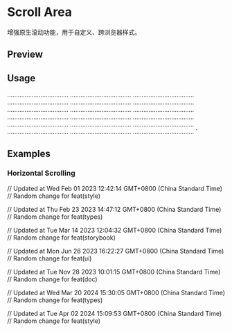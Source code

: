 

<Meta of={ScrollAreaStories} />

<RadixPrimitiveDocsButton name='scroll-area' />

# Scroll Area

增强原生滚动功能，用于自定义、跨浏览器样式。

## Preview

<Canvas of={ScrollAreaStories.Default} />

## Usage


  ................................... ...................................
  ................................... ...................................
  ................................... ...................................
  ................................... ...................................
  ................................... ...................................
  ................................... ...................................
  ................................... ...................................
  ................................... ...................................
  ................................... ...................................
</ScrollArea>`

<Source code={importCode} language='ts' dark />
<Source code={usageCode} language='tsx' dark />

## Examples

### Horizontal Scrolling

<Canvas of={ScrollAreaStories.HorizontalScrolling} />

// Updated at Wed Feb 01 2023 12:42:14 GMT+0800 (China Standard Time)
// Random change for feat(style)

// Updated at Thu Feb 23 2023 14:47:12 GMT+0800 (China Standard Time)
// Random change for feat(types)

// Updated at Tue Mar 14 2023 12:04:32 GMT+0800 (China Standard Time)
// Random change for feat(storybook)

// Updated at Mon Jun 26 2023 16:22:27 GMT+0800 (China Standard Time)
// Random change for feat(ui)

// Updated at Tue Nov 28 2023 10:01:15 GMT+0800 (China Standard Time)
// Random change for feat(doc)

// Updated at Wed Mar 20 2024 15:30:05 GMT+0800 (China Standard Time)
// Random change for feat(types)

// Updated at Tue Apr 02 2024 15:09:53 GMT+0800 (China Standard Time)
// Random change for feat(style)
